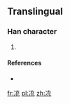 ==Translingual==

===Han character===
{{Han char|rn=15|rad=冫|as=06|sn=8|four=|canj=戈一卜戈山 (IMYIU)}}

# {{defn|Han|sort=冫06}}

====References====
* {{Han ref|kx=0132.201|dkj=|dj=|hdz=|uh=34CD|ud=13517|bh=|bd=}}

[[fr:㓍]]
[[pl:㓍]]
[[zh:㓍]]